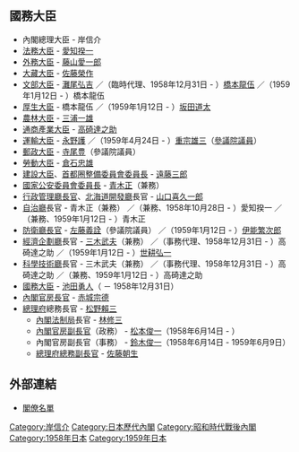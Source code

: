 {{日本内閣記事
|內閣名 = 第二次岸内閣
|假名 = だいにじきしないかく
|羅馬字 = Dainiji Kishi Naikaku
|代數 = 57
|首相名 = 岸信介
|前職 = 日本[[眾議院_(日本)|眾議院議員]]、[[自由民主黨總裁|自由民主黨總裁]]
|成立年 = 1958年
|成立月日 = 6月12日
|總辭年 = 1959年
|總辭月日 = 6月18日
|執政黨 = [[自由民主黨_(日本)|自由民主黨]]
|成員名單 = http://www.kantei.go.jp/jp/rekidai/kakuryo/57.html
|職務 = [[眾議院_(日本)|眾議院議員]]、[[自由民主黨總裁|自由民主黨總裁]]
}}

== 國務大臣 ==
* 內閣總理大臣 - 岸信介
* [[法務大臣|法務大臣]] - [[愛知揆一|愛知揆一]]
* [[外務大臣_(日本)|外務大臣]] - [[藤山愛一郎|藤山愛一郎]]
* [[大藏大臣|大藏大臣]] - [[佐藤榮作|佐藤榮作]]
* [[文部大臣|文部大臣]] - [[灘尾弘吉|灘尾弘吉]] ／（臨時代理、1958年12月31日 - ）[[橋本龍伍|橋本龍伍]] ／（1959年1月12日 - ）橋本龍伍
* [[厚生大臣|厚生大臣]] - 橋本龍伍 ／（1959年1月12日 - ）[[坂田道太|坂田道太]]
* [[農林大臣|農林大臣]] - [[三浦一雄|三浦一雄]]
* [[通商產業大臣|通商產業大臣]] - [[高碕達之助|高碕達之助]]
* [[運輸大臣|運輸大臣]] - [[永野護_(政治家)|永野護]] ／（1959年4月24日 - ）[[重宗雄三|重宗雄三]]（[[參議院_(日本)|參議院議員]]）
* [[郵政大臣|郵政大臣]] - [[寺尾豊|寺尾豊]]（參議院議員）
* [[勞動大臣|勞動大臣]] - [[倉石忠雄|倉石忠雄]]
* [[建設大臣|建設大臣]]、[[首都圈整備委員會委員長|首都圈整備委員會委員長]] - [[遠藤三郎_(政治家)|遠藤三郎]]
* [[國家公安委員會委員長|國家公安委員會委員長]] - [[青木正|青木正]]（兼務）
* [[行政管理廳長官|行政管理廳長官]]、[[北海道開發廳|北海道開發廳]]長官 - [[山口喜久一郎_(政治家)|山口喜久一郎]]
* [[自治廳|自治廳]]長官 - 青木正（兼務） ／（兼務、1958年10月28日 - ）愛知揆一 ／（兼務、1959年1月12日 - ）青木正
* [[防衛廳長官|防衛廳長官]] - [[左藤義詮|左藤義詮]]（參議院議員） ／（1959年1月12日 - ）[[伊能繁次郎|伊能繁次郎]] 
* [[經濟企劃廳|經濟企劃廳]]長官 - [[三木武夫|三木武夫]]（兼務） ／（事務代理、1958年12月31日 - ）高碕達之助 ／（1959年1月12日 - ）[[世耕弘一|世耕弘一]] 
* [[科學技術廳|科學技術廳]]長官 - 三木武夫（兼務） ／（事務代理、1958年12月31日 - ）高碕達之助 ／（兼務、1959年1月12日 - ）高碕達之助 
* [[國務大臣|國務大臣]] - [[池田勇人|池田勇人]]（ － 1958年12月31日）
* [[內閣官房長官|內閣官房長官]] - [[赤城宗德|赤城宗德]]
* [[總理府|總理府]]總務長官 - [[松野賴三|松野賴三]]
** [[內閣法制局|內閣法制局]]長官 - [[林修三|林修三]]
** [[內閣官房副長官|內閣官房副長官]]（政務） - [[松本俊一|松本俊一]]（1958年6月14日 - ）
** 內閣官房副長官（事務） - [[鈴木俊一_(東京都知事)|鈴木俊一]]（1958年6月14日 - 1959年6月9日）
** [[總理府總務副長官|總理府總務副長官]] - [[佐藤朝生|佐藤朝生]]

== 外部連結 ==
*[http://www.kantei.go.jp/jp/rekidai/kakuryo/57.html 閣僚名單]

{{第二次岸內閣}}
{{日本歷代內閣|[[第一次岸內閣_(改造)|第一次岸改造內閣]]|第二次岸內閣|1958年6月12日 - 1959年6月18日|[[第二次岸內閣_(改造)|第二次岸改造內閣]]}}

{{DEFAULTSORT:Kishi Nobusuke 2}}
[[Category:岸信介|Category:岸信介]]
[[Category:日本歷代內閣|Category:日本歷代內閣]]
[[Category:昭和時代戰後內閣|Category:昭和時代戰後內閣]]
[[Category:1958年日本|Category:1958年日本]]
[[Category:1959年日本|Category:1959年日本]]